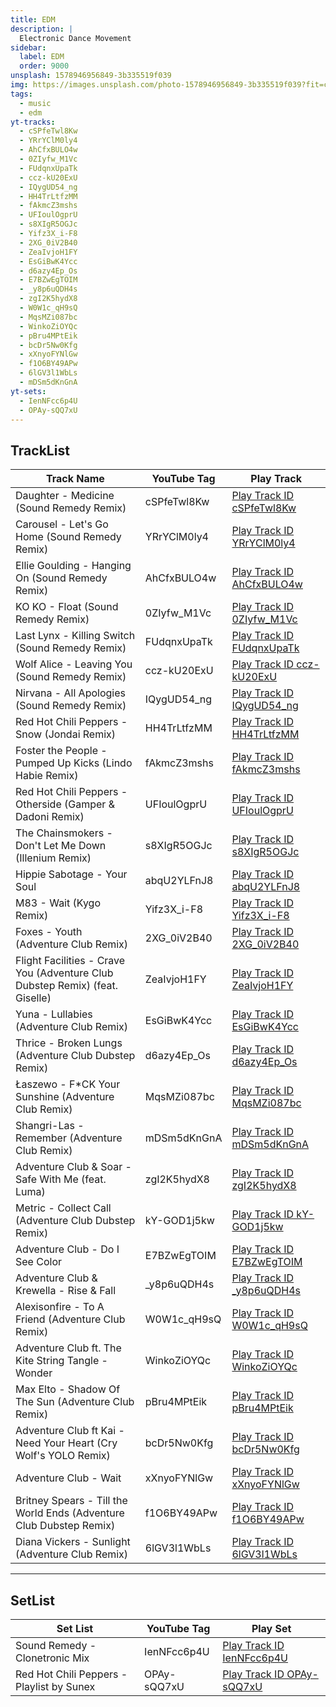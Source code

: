 ```yaml
---
title: EDM
description: |
  Electronic Dance Movement
sidebar:
  label: EDM
  order: 9000
unsplash: 1578946956849-3b335519f039
img: https://images.unsplash.com/photo-1578946956849-3b335519f039?fit=crop&w=1400&h=700&q=75
tags:
  - music
  - edm
yt-tracks:
  - cSPfeTwl8Kw
  - YRrYClM0ly4
  - AhCfxBULO4w
  - 0ZIyfw_M1Vc
  - FUdqnxUpaTk
  - ccz-kU20ExU
  - IQygUD54_ng
  - HH4TrLtfzMM
  - fAkmcZ3mshs
  - UFIoulOgprU
  - s8XIgR5OGJc
  - Yifz3X_i-F8
  - 2XG_0iV2B40
  - ZeaIvjoH1FY
  - EsGiBwK4Ycc
  - d6azy4Ep_Os
  - E7BZwEgTOIM
  - _y8p6uQDH4s
  - zgI2K5hydX8
  - W0W1c_qH9sQ
  - MqsMZi087bc
  - WinkoZiOYQc
  - pBru4MPtEik
  - bcDr5Nw0Kfg
  - xXnyoFYNlGw
  - f1O6BY49APw
  - 6lGV3l1WbLs
  - mDSm5dKnGnA
yt-sets:
  - IenNFcc6p4U
  - OPAy-sQQ7xU
---
```


## TrackList

| Track Name                                                                   | YouTube Tag  | Play Track                                                           |
| ---------------------------------------------------------------------------- | ------------ | -------------------------------------------------------------------- |
| Daughter - Medicine (Sound Remedy Remix)                                     | cSPfeTwl8Kw  | [Play Track ID cSPfeTwl8Kw](https://kbve.com/music/?yt=cSPfeTwl8Kw)  |
| Carousel - Let's Go Home (Sound Remedy Remix)                                | YRrYClM0ly4  | [Play Track ID YRrYClM0ly4](https://kbve.com/music/?yt=YRrYClM0ly4)  |
| Ellie Goulding - Hanging On (Sound Remedy Remix)                             | AhCfxBULO4w  | [Play Track ID AhCfxBULO4w](https://kbve.com/music/?yt=AhCfxBULO4w)  |
| KO KO - Float (Sound Remedy Remix)                                           | 0ZIyfw_M1Vc  | [Play Track ID 0ZIyfw_M1Vc](https://kbve.com/music/?yt=0ZIyfw_M1Vc)  |
| Last Lynx - Killing Switch (Sound Remedy Remix)                              | FUdqnxUpaTk  | [Play Track ID FUdqnxUpaTk](https://kbve.com/music/?yt=FUdqnxUpaTk)  |
| Wolf Alice - Leaving You (Sound Remedy Remix)                                | ccz-kU20ExU  | [Play Track ID ccz-kU20ExU](https://kbve.com/music/?yt=ccz-kU20ExU)  |
| Nirvana - All Apologies (Sound Remedy Remix)                                 | IQygUD54_ng  | [Play Track ID IQygUD54_ng](https://kbve.com/music/?yt=IQygUD54_ng)  |
| Red Hot Chili Peppers - Snow (Jondai Remix)                                  | HH4TrLtfzMM  | [Play Track ID HH4TrLtfzMM](https://kbve.com/music/?yt=HH4TrLtfzMM)  |
| Foster the People - Pumped Up Kicks (Lindo Habie Remix)                      | fAkmcZ3mshs  | [Play Track ID fAkmcZ3mshs](https://kbve.com/music/?yt=fAkmcZ3mshs)  |
| Red Hot Chili Peppers - Otherside (Gamper & Dadoni Remix)                    | UFIoulOgprU  | [Play Track ID UFIoulOgprU](https://kbve.com/music/?yt=UFIoulOgprU)  |
| The Chainsmokers - Don't Let Me Down (Illenium Remix)                        | s8XIgR5OGJc  | [Play Track ID s8XIgR5OGJc](https://kbve.com/music/?yt=s8XIgR5OGJc)  |
| Hippie Sabotage - Your Soul                                                  | abqU2YLFnJ8  | [Play Track ID abqU2YLFnJ8](https://kbve.com/music/?yt=abqU2YLFnJ8)  |
| M83 - Wait (Kygo Remix)                                                      | Yifz3X_i-F8  | [Play Track ID Yifz3X_i-F8](https://kbve.com/music/?yt=Yifz3X_i-F8)  |
| Foxes - Youth (Adventure Club Remix)                                         | 2XG_0iV2B40  | [Play Track ID 2XG_0iV2B40](https://kbve.com/music/?yt=2XG_0iV2B40)  |
| Flight Facilities - Crave You (Adventure Club Dubstep Remix) (feat. Giselle) | ZeaIvjoH1FY  | [Play Track ID ZeaIvjoH1FY](https://kbve.com/music/?yt=ZeaIvjoH1FY)  |
| Yuna - Lullabies (Adventure Club Remix)                                      | EsGiBwK4Ycc  | [Play Track ID EsGiBwK4Ycc](https://kbve.com/music/?yt=EsGiBwK4Ycc)  |
| Thrice - Broken Lungs (Adventure Club Dubstep Remix)                         | d6azy4Ep_Os  | [Play Track ID d6azy4Ep_Os](https://kbve.com/music/?yt=d6azy4Ep_Os)  |
| Łaszewo - F\*CK Your Sunshine (Adventure Club Remix)                         | MqsMZi087bc  | [Play Track ID MqsMZi087bc](https://kbve.com/music/?yt=MqsMZi087bc)  |
| Shangri-Las - Remember (Adventure Club Remix)                                | mDSm5dKnGnA  | [Play Track ID mDSm5dKnGnA](https://kbve.com/music/?yt=mDSm5dKnGnA)  |
| Adventure Club & Soar - Safe With Me (feat. Luma)                            | zgI2K5hydX8  | [Play Track ID zgI2K5hydX8](https://kbve.com/music/?yt=zgI2K5hydX8)  |
| Metric - Collect Call (Adventure Club Dubstep Remix)                         | kY-GOD1j5kw  | [Play Track ID kY-GOD1j5kw](https://kbve.com/music/?yt=kY-GOD1j5kw)  |
| Adventure Club - Do I See Color                                              | E7BZwEgTOIM  | [Play Track ID E7BZwEgTOIM](https://kbve.com/music/?yt=E7BZwEgTOIM)  |
| Adventure Club & Krewella - Rise & Fall                                      | \_y8p6uQDH4s | [Play Track ID \_y8p6uQDH4s](https://kbve.com/music/?yt=_y8p6uQDH4s) |
| Alexisonfire - To A Friend (Adventure Club Remix)                            | W0W1c_qH9sQ  | [Play Track ID W0W1c_qH9sQ](https://kbve.com/music/?yt=W0W1c_qH9sQ)  |
| Adventure Club ft. The Kite String Tangle - Wonder                           | WinkoZiOYQc  | [Play Track ID WinkoZiOYQc](https://kbve.com/music/?yt=WinkoZiOYQc)  |
| Max Elto - Shadow Of The Sun (Adventure Club Remix)                          | pBru4MPtEik  | [Play Track ID pBru4MPtEik](https://kbve.com/music/?yt=pBru4MPtEik)  |
| Adventure Club ft Kai - Need Your Heart (Cry Wolf's YOLO Remix)              | bcDr5Nw0Kfg  | [Play Track ID bcDr5Nw0Kfg](https://kbve.com/music/?yt=bcDr5Nw0Kfg)  |
| Adventure Club - Wait                                                        | xXnyoFYNlGw  | [Play Track ID xXnyoFYNlGw](https://kbve.com/music/?yt=xXnyoFYNlGw)  |
| Britney Spears - Till the World Ends (Adventure Club Dubstep Remix)          | f1O6BY49APw  | [Play Track ID f1O6BY49APw](https://kbve.com/music/?yt=f1O6BY49APw)  |
| Diana Vickers - Sunlight (Adventure Club Remix)                              | 6lGV3l1WbLs  | [Play Track ID 6lGV3l1WbLs](https://kbve.com/music/?yt=6lGV3l1WbLs)  |

---

## SetList

| Set List                                  | YouTube Tag | Play Set                                                          |
| ----------------------------------------- | ----------- | ------------------------------------------------------------------- |
| Sound Remedy - Clonetronic Mix            | IenNFcc6p4U | [Play Track ID IenNFcc6p4U](https://kbve.com/music/?yt=IenNFcc6p4U) |
| Red Hot Chili Peppers - Playlist by Sunex | OPAy-sQQ7xU | [Play Track ID OPAy-sQQ7xU](https://kbve.com/music/?yt=OPAy-sQQ7xU) |
